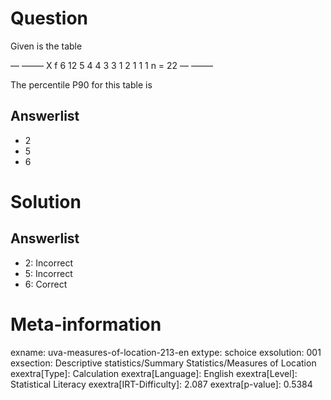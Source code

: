 Question
========

Given is the table

  --- -------- X f 6 12 5 4 4 3 3 1 2 1 1 1 n = 22 --- --------

The percentile P90 for this table is

Answerlist
----------

* 2
* 5
* 6

Solution
========

Answerlist
----------

* 2: Incorrect
* 5: Incorrect
* 6: Correct

Meta-information
================
exname: uva-measures-of-location-213-en
extype: schoice
exsolution: 001
exsection: Descriptive statistics/Summary Statistics/Measures of Location
exextra[Type]: Calculation
exextra[Language]: English
exextra[Level]: Statistical Literacy
exextra[IRT-Difficulty]: 2.087
exextra[p-value]: 0.5384
